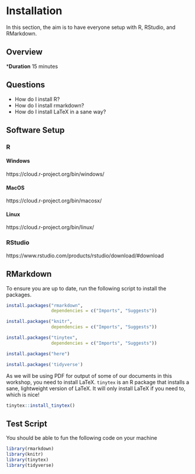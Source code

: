 # Installation

In this section, the aim is to have everyone setup with R, RStudio, and RMarkdown.

## Overview

***Duration** 15 minutes

## Questions

* How do I install R?
* How do I install rmarkdown?
* How do I install LaTeX in a sane way?

## Software Setup

### R

#### Windows

https://cloud.r-project.org/bin/windows/

#### MacOS

https://cloud.r-project.org/bin/macosx/

#### Linux

https://cloud.r-project.org/bin/linux/

### RStudio

https://www.rstudio.com/products/rstudio/download/#download

## RMarkdown

To ensure you are up to date, run the following script to install the packages.

```r
install.packages("rmarkdown", 
                 dependencies = c("Imports", "Suggests"))

install.packages("knitr", 
                 dependencies = c("Imports", "Suggests")) 

install.packages("tinytex",
                 dependencies = c("Imports", "Suggests"))

install.packages("here")

install.packages('tidyverse')

```

As we will be using PDF for output of some of our documents in this workshop, you need to install LaTeX. `tinytex` is an R package that installs a sane, lightweight version of LaTeX. It will only install LaTeX if you need to, which is nice!

```r
tinytex::install_tinytex()
```

## Test Script

You should be able to fun the following code on your machine

```r
library(rmarkdown)
library(knitr)
library(tinytex)
library(tidyverse)
```
